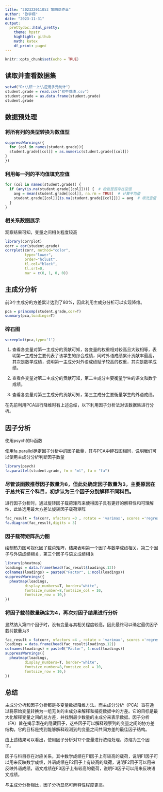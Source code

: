 ---
title: "202322011053 第四章作业"
author: "欧宇翔"
date: "2023-11-31"
output: 
  prettydoc::html_pretty:
    theme: hpstr
    highlight: github
    math: katex
    df_print: paged
---

```{r setup, include=FALSE}
knitr::opts_chunk$set(echo = TRUE)
```

## 读取并查看数据集


```{r cars}
setwd("D:\\研一上\\应用多元统计")
student.grade = read.csv("初中成绩.csv")
student.grade = as.data.frame(student.grade)
student.grade
```

## 数据预处理

### 将所有列的类型转换为数值型

```{r pressure, echo=TRUE}
suppressWarnings({
  for (col in names(student.grade)){
  student.grade[[col]] = as.numeric(student.grade[[col]])
}
})
```

### 利用每一列的平均值填充空值

```{r}
for (col in names(student.grade)) {
  if (any(is.na(student.grade[[col]]))) {  # 检查是否存在空值
    avg = mean(student.grade[[col]], na.rm = TRUE)  # 计算平均值
    student.grade[[col]][is.na(student.grade[[col]])] = avg  # 填充空值
  }
}

```

### 相关系数图展示

观察结果可知，变量之间相关程度较高

```{r}
library(corrplot)
corr = cor(student.grade)
corrplot(corr, method="color", 
         type="lower", 
         order="hclust", 
         tl.col="black",
         tl.srt=0,
         mar = c(0, 1, 0, 0))

```

## 主成分分析

前3个主成分的方差累计达到了80%，因此利用主成分分析可以实现降维。

```{r}
pca = princomp(student.grade,cor=T)
summary(pca,loadings=T)
```

### 碎石图

```{r}
screeplot(pca,type='l')
```

1. 查看各变量对第一主成分的贡献可知，各变量的权重相对较高且大致相等，表明第一主成分主要代表了该学生的综合成绩，同时外语成绩累计贡献率最高，其次是数学成绩，说明第一主成分对外语成绩赋予较高的权重，其次是数学成绩。

2. 查看各变量对第二主成分的贡献可知，第二主成分主要衡量学生的语文和数学成绩。

3. 查看各变量对第三主成分的贡献可知，第三主成分主要衡量学生的外语成绩。

在先前利用PCA进行降维时有上述总结，以下利用因子分析法对该数据集进行分析。

## 因子分析

使用psych的fa函数

使用fa.parallel确定因子分析中的因子数量，其与PCA中碎石图相同，说明我们可以使用主成分分析判断因子数量

```{r}
library(psych)
fa.parallel(student.grade, fm = "ml", fa = "fa")
```

### 尽管该函数推荐因子数量为6，但此处确定因子数量为3，主要原因在于总共有三个科目，初步认为三个因子分别解释不同科目。

进行因子分析时，通过旋转因子载荷矩阵来使得因子具有更好的解释性和可理解性，此处选用最大方差法旋转因子载荷矩阵

```{r}
fac_result = fa(corr, nfactors =3 , rotate = 'varimax', scores ='regression' )
fa.diagram(fac_result,digits = 3)
```

### 因子载荷矩阵热力图

绘制热力图可视化因子载荷矩阵，结果表明第一个因子与数学成绩相关，第二个因子与外语成绩相关，第三个因子与语文成绩相关

```{r}
library(pheatmap)
loadings = data.frame(head(fac_result$loadings,12))
colnames(loadings) = paste0("Factor", 1:ncol(loadings))
suppressWarnings({
  pheatmap(loadings,
         display_numbers=T, border="white", 
         fontsize_number=8,fontsize_col = 10,
         fontsize_row = 10,)
})
```

### 将因子载荷数量确定为4，再次对因子结果进行分析

显然纳入第四个因子时，没有变量与其相关程度较高，因此最终可以确定最优因子载荷数量为3

```{r}
fac_result = fa(corr, nfactors =4 , rotate = 'varimax', scores ='regression' )
loadings = data.frame(head(fac_result$loadings,12))
colnames(loadings) = paste0("Factor", 1:ncol(loadings))
suppressWarnings({
  pheatmap(loadings,
         display_numbers=T, border="white", 
         fontsize_number=8,fontsize_col = 10,
         fontsize_row = 10,)
})
```

## 总结

主成分分析和因子分析都是多变量数据降维方法。而主成分分析（PCA）旨在通过将原始变量转换为一组无关的主成分来解释和捕捉数据中的方差。它的目标是最大化解释变量之间的总方差，并找到最少数量的主成分来表示数据。因子分析（FA）旨在揭示潜在的隐藏因子，这些因子可以解释观察到的变量之间的协方差结构。它的目标是找到能够解释观测到的变量之间共同方差的最佳因子结构。

由上述结果可以看出，使用因子分析对12个变量进行浓缩处理，浓缩为三个因子。

因子与科目存在对应关系，其中数学成绩在F1因子上有较高的载荷，说明F1因子可以用来反映数学成绩，外语成绩在F2因子上有较高的载荷，说明F2因子可以用来反映外语成绩，语文成绩在F3因子上有较高的载荷，说明F3因子可以用来反映语文成绩。

与主成分分析相比，因子分析显然可解释性程度更高。